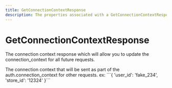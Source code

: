 ```yaml
---
title: GetConnectionContextResponse
description: The properties associated with a GetConnectionContextResponse
---
```


GetConnectionContextResponse
===============================================
The connection context response which will allow you to update the connection_context for all future requests.

<Reference>
  <Field name="connection_context" type="object" nullable={false}>
    <Description>
      The connection context that will be sent as part of the auth.connection_context for other requests.
      ex: ```{ 'user_id': 'fake_234', 'store_id': '12324' }```
    </Description>
  </Field>
</Reference>
